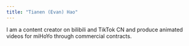 ```yaml
---
title: "Tianen (Evan) Hao"
---
```


I am a content creator on bilibili and TikTok CN and produce animated videos for miHoYo through commercial contracts.
